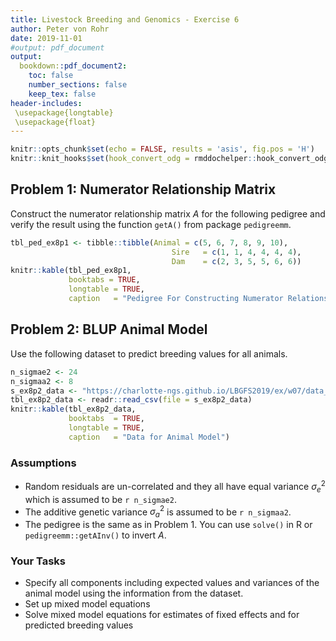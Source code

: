 ```yaml
---
title: Livestock Breeding and Genomics - Exercise 6
author: Peter von Rohr
date: 2019-11-01
#output: pdf_document 
output:
  bookdown::pdf_document2:
    toc: false
    number_sections: false
    keep_tex: false
header-includes:
 \usepackage{longtable}
 \usepackage{float}
---
```


```r
knitr::opts_chunk$set(echo = FALSE, results = 'asis', fig.pos = 'H')
knitr::knit_hooks$set(hook_convert_odg = rmddochelper::hook_convert_odg)
```

## Problem 1: Numerator Relationship Matrix
Construct the numerator relationship matrix $A$ for the following pedigree and verify the result using the function `getA()` from package `pedigreemm`. 

```r
tbl_ped_ex8p1 <- tibble::tibble(Animal = c(5, 6, 7, 8, 9, 10),
                                    Sire   = c(1, 1, 4, 4, 4, 4),
                                    Dam    = c(2, 3, 5, 5, 6, 6))
knitr::kable(tbl_ped_ex8p1, 
             booktabs = TRUE,
             longtable = TRUE,
             caption   = "Pedigree For Constructing Numerator Relationship Matrix")
```





## Problem 2: BLUP Animal Model
Use the following dataset to predict breeding values for all animals.

```r
n_sigmae2 <- 24
n_sigmaa2 <- 8
s_ex8p2_data <- "https://charlotte-ngs.github.io/LBGFS2019/ex/w07/data_ex06_p02.csv"
tbl_ex8p2_data <- readr::read_csv(file = s_ex8p2_data)
knitr::kable(tbl_ex8p2_data,
             booktabs  = TRUE,
             longtable = TRUE,
             caption   = "Data for Animal Model")
```


### Assumptions

* Random residuals are un-correlated and they all have equal variance $\sigma_e^2$ which is assumed to be `r n_sigmae2`.
* The additive genetic variance $\sigma_a^2$ is assumed to be `r n_sigmaa2`.
* The pedigree is the same as in Problem 1. You can use `solve()` in R or `pedigreemm::getAInv()` to invert $A$.


### Your Tasks

* Specify all components including expected values and variances of the animal model using the information from the dataset.
* Set up mixed model equations
* Solve mixed model equations for estimates of fixed effects and for predicted breeding values




